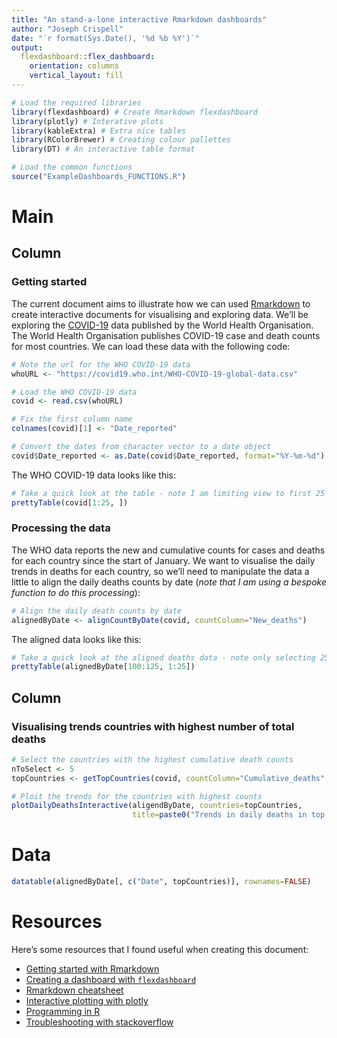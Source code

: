 ```yaml
---
title: "An stand-a-lone interactive Rmarkdown dashboards"
author: "Joseph Crispell"
date: "`r format(Sys.Date(), '%d %b %Y')`"
output: 
  flexdashboard::flex_dashboard:
    orientation: columns
    vertical_layout: fill
---
```


```r
# Load the required libraries
library(flexdashboard) # Create Rmarkdown flexdashboard
library(plotly) # Interative plots
library(kableExtra) # Extra nice tables
library(RColorBrewer) # Creating colour pallettes
library(DT) # An interactive table format

# Load the common functions
source("ExampleDashboards_FUNCTIONS.R")
```


Main
=======================================================================

Column {data-width=350}
-----------------------------------------------------------------------

### Getting started

The current document aims to illustrate how we can used [Rmarkdown](https://rmarkdown.rstudio.com/) to create interactive documents for visualising and exploring data. We'll be exploring the [COVID-19](https://covid19.who.int/) data published by the World Health Organisation. The World Health Organisation publishes COVID-19 case and death counts for most countries. We can load these data with the following code:

```r
# Note the url for the WHO COVID-19 data
whoURL <- "https://covid19.who.int/WHO-COVID-19-global-data.csv"

# Load the WHO COVID-19 data
covid <- read.csv(whoURL)

# Fix the first column name
colnames(covid)[1] <- "Date_reported"

# Convert the dates from character vector to a date object
covid$Date_reported <- as.Date(covid$Date_reported, format="%Y-%m-%d")
```

The WHO COVID-19 data looks like this:
```r
# Take a quick look at the table - note I am limiting view to first 25 rows
prettyTable(covid[1:25, ])
```

### Processing the data

The WHO data reports the new and cumulative counts for cases and deaths for each country since the start of January. We want to visualise the daily trends in deaths for each country, so we'll need to manipulate the data a little to align the daily deaths counts by date (*note that I am using a bespoke function to do this processing*):
```r
# Align the daily death counts by date
alignedByDate <- alignCountByDate(covid, countColumn="New_deaths")
```

The aligned data looks like this:
```r
# Take a quick look at the aligned deaths data - note only selecting 25 rows and 25 countries
prettyTable(alignedByDate[100:125, 1:25])
```

Column {data-width=650}
-----------------------------------------------------------------------

### Visualising trends  countries with highest number of total deaths

```r
# Select the countries with the highest cumulative death counts
nToSelect <- 5
topCountries <- getTopCountries(covid, countColumn="Cumulative_deaths", n=nToSelect)

# Ploit the trends for the countries with highest counts
plotDailyDeathsInteractive(aligendByDate, countries=topCountries, 
                           title=paste0("Trends in daily deaths in top ", nToSelect, " countries with highest total deaths"))
```

Data
=======================================================================

```r
datatable(alignedByDate[, c("Date", topCountries)], rownames=FALSE)
```

Resources
=======================================================================

Here's some resources that I found useful when creating this document:

- [Getting started with Rmarkdown](https://rmarkdown.rstudio.com/lesson-1.html)
- [Creating a dashboard with `flexdashboard`](https://rmarkdown.rstudio.com/flexdashboard/using.html)
- [Rmarkdown cheatsheet](https://rstudio.com/wp-content/uploads/2015/02/rmarkdown-cheatsheet.pdf)
- [Interactive plotting with plotly](https://plotly.com/r/)
- [Programming in R](https://www.tutorialspoint.com/r/index.htm)
- [Troubleshooting with stackoverflow](https://stackoverflow.com/questions/tagged/r)


